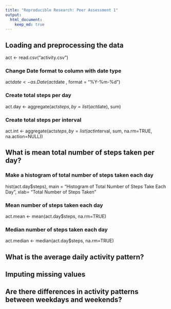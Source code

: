 ```yaml
---
title: "Reproducible Research: Peer Assessment 1"
output: 
  html_document:
    keep_md: true
---
```



## Loading and preprocessing the data

act <- read.csv("activity.csv")


### Change Date format to column with date type

act$date <- as.Date(act$date , format = "%Y-%m-%d")

### Create total steps per day

act.day <- aggregate(act$steps, by =list (act$date), sum)

### Create total steps per interval

act.int <- aggregate(act$steps, by=list (act$interval, sum, na.rm=TRUE, na.action=NULL))

## What is mean total number of steps taken per day?

### Make a histogram of total number of steps taken each day

hist(act.day$steps),
  main = "Histogram of Total Number of Steps Take Each Day",
  xlab= "Total Number of Steps Taken"
  
### Mean number of steps taken each day  

act.mean <- mean(act.day$steps, na.rm=TRUE)

### Median number of steps taken each day

act.median <- median(act.day$steps, na.rm=TRUE)

## What is the average daily activity pattern?



## Imputing missing values



## Are there differences in activity patterns between weekdays and weekends?
